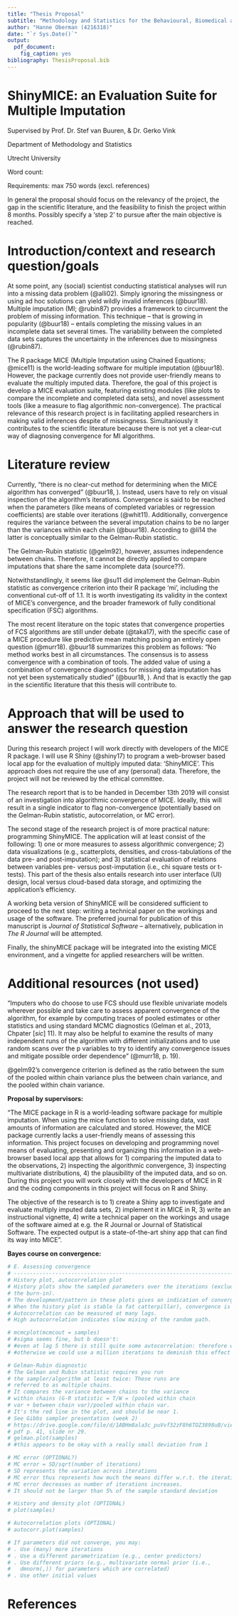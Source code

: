 ```yaml
---
title: "Thesis Proposal"
subtitle: "Methodology and Statistics for the Behavioural, Biomedical and Social Sciences"
author: "Hanne Oberman (4216318)"
date: "`r Sys.Date()`"
output: 
  pdf_document: 
    fig_caption: yes
bibliography: ThesisProposal.bib
---
```


\centering

# ShinyMICE: an Evaluation Suite for Multiple Imputation

Supervised by Prof. Dr. Stef van Buuren, & Dr. Gerko Vink

Department of Methodology and Statistics 

Utrecht University

Word count: 

\raggedright 

Requirements: max 750 words (excl. references)

In general the proposal should focus on the relevancy of the project, the gap in the scientific literature, and the feasibility to finish the project within 8 months. Possibly specify a 'step 2' to pursue after the main objective is reached.


\newpage





# Introduction/context and research question/goals

At some point, any (social) scientist conducting statistical analyses will run into a missing data problem (@alli02). Simply ignoring the missingness or using ad hoc solutions can yield wildly invalid inferences (@buur18). Multiple imputation (MI; @rubin87) provides a framework to circumvent the problem of missing information. This technique -- that is growing in popularity (@buur18) -- entails completing the missing values in an incomplete data set several times. The variability between the completed data sets captures the uncertainty in the inferences due to missingness (@rubin87). 

The R package MICE (Multiple Imputation using Chained Equations; @mice11) is the world-leading software for multiple imputation (@buur18). However, the package currently does not provide user-friendly means to evaluate the multiply imputed data. Therefore, the goal of this project is develop a MICE evaluation suite, featuring existing modules (like plots to compare the incomplete and completed data sets), and novel assessment tools (like a measure to flag algorithmic non-convergence). The practical relevance of this research project is in facilitating applied researchers in making valid inferences despite of missingness. Simultaniously it contributes to the scientific literature because there is not yet a clear-cut way of diagnosing convergence for MI algorithms.

# Literature review

Currently, “there is no clear-cut method for determining when the MICE algorithm has converged” (@buur18, \textsection 6.5). Instead, users have to rely on visual inspection of the algorithm's iterations. Convergence is said to be reached when the parameters (like means of completed variables or regression coefficients) are stable over iterations (@whit11). 
<!-- "As MICE is an iterative procedure, it is important that convergence is achieved. This may be checked by computing, at each cycle, the means of imputed values and/or the values of regression coefficients, and seeing if they are stable" (@whit11, p. 394). -->
Additionally, convergence requires the variance between the several imputation chains to be no larger than the variances within each chain (@buur18). 
<!-- “Convergence is diagnosed when the variance between different sequences is no larger than the variance within each individual sequence” (@buur18, \textsection 6.5).  -->
According to @li14 the latter is conceptually similar to the Gelman-Rubin statistic. 
<!-- "A common diagnostic tool is to plot one or more parameters against the iteration number and assess convergence by how different the variance between different sequences is relative to the variance within each individual sequence, similar to the Gelman-Rubin statistic (Gelman and Rubin, 1992) used in Markov chain Monte Carlo (MCMC) diagnostics" (@li14, \textsection 4.3). -->

The Gelman-Rubin statistic (@gelm92), however, assumes independence between chains. Therefore, it cannot be directly applied to compare imputations that share the same incomplete data (source??).  

Notwithstandlingly, it seems like @su11 did implement the Gelman-Rubin statistic as convergence criterion into their R package 'mi', including the conventional cut-off of 1.1.
<!-- "R.hat: The value of the $\hat{R}$ statistic used as a convergence criterion. The default is 1.1 (Gelman and Rubin 1992; Gelman, Carlin, Stern, and Rubin 2004)" (@su11 p. 4). -->
<!-- "Our mi offers two ways to check the convergence of the multiple imputation procedure. By default, mi() monitors the mixing of each variable by the variance of its mean and standard deviation within and between different chains of the imputation. If the $\hat{R}$ statistic is smaller than 1.1, (i.e., the difference of the within and between variance is trivial), the imputation is considered converged (Gelman, Carlin, Stern, and Rubin 2004). Additionally, by specifying mi(data, check.coef.convergence = TRUE, ...), users can check the convergence of the parameters of the conditional models" (@su11, p. 13). -->
It is worth investigating its validity in the context of MICE's convergence, and the broader framework of fully conditional specification (FSC) algorithms. 

The most recent literature on the topic states that convergence properties of FCS algorithms are still under debate (@taka17), with the specific case of a MICE procedure like predictive mean matching posing an entirely open question (@murr18).
<!-- "the convergence properties of FCS are currently under debate due to possible incompatibility (Li, Yu, and Rubin 2012; Zhu and Raghunathan 2015)" (@taka17, p. ) -->
<!-- "The convergence properties of FCS in general settings is still mostly an open question. The behavior of FCS algorithms under non- or quasi-Bayesian imputation procedures like PMM is entirely an open question" (@murr18, p.19) -->
@buur18 summarizes this problem as follows: "No method works best in all circumstances. The consensus is to assess convergence with a combination of tools. The added value of using a combination of convergence diagnostics for missing data imputation has not yet been systematically studied” (@buur18, \textsection 6.5).
<!-- “Several expository reviews are available that assess convergence diagnostics for MCMC methods (Cowles and Carlin 1996; Brooks and Gelman 1998; El Adlouni, Favre, and Bobée 2006). Cowles and Carlin (1996) conclude that “automated convergence monitoring (as by a machine) is unsafe and should be avoided.” No method works best in all circumstances. The consensus is to assess convergence with a combination of tools. The added value of using a combination of convergence diagnostics for missing data imputation has not yet been systematically studied” (@buur18, \textsection 6.5). -->
And that is exactly the gap in the scientific literature that this thesis will contribute to.



# Approach that will be used to answer the research question

During this research project I will work directly with developers of the MICE R package. I will use R Shiny (@shiny17) to program a web-browser based local app for the evaluation of multiply imputed data: 'ShinyMICE'. This approach does not require the use of any (personal) data. Therefore, the project will not be reviewed by the ethical committee.

<!-- Develop a valid method to investigate the plausibility of multiply imputed data based on: -->

<!-- - models (imputation and non-response) -->

<!-- - data features (cross-tabs, point estimates, aggregate statistics, etc.) -->

<!-- - assumptions -->

The research report that is to be handed in December 13th 2019 will consist of an investigation into algorithmic convergence of MICE. Ideally, this will result in a single indicator to flag non-convergence (potentially based on the Gelman-Rubin statistic, autocorrelation, or MC error).

The second stage of the research project is of more practical nature: programming ShinyMICE. The application will at least consist of the following: 1) one or more measures to assess algorithmic convergence; 2) data visualizations (e.g., scatterplots, densities, and cross-tabulations of the data pre- and post-imputation); and 3) statistical evaluation of relations between variables pre- versus post-imputation (i.e., chi square tests or t-tests). This part of the thesis also entails research into user interface (UI) design, local versus cloud-based data storage, and optimizing the application's efficiency.

A working beta version of ShinyMICE will be considered sufficient to proceed to the next step: writing a technical paper on the workings and usage of the software. The preferred journal for publication of this manuscript is *Journal of Statistical Software* -- alternatively, publication in *The R Journal* will be attempted.

Finally, the shinyMICE package will be integrated into the existing MICE environment, and a vingette for applied researchers will be written. 



# Additional resources (not used)


"Imputers who do choose to use FCS should use flexible univariate models wherever possible and take care to assess apparent convergence of the algorithm, for example by computing traces of pooled estimates or other statistics and using standard MCMC diagnostics (Gelman et al., 2013, Chpater [*sic*] 11). It may also be helpful to examine the results of many independent runs of the algorithm with different initializations and to use random scans over the p variables to try to identify any convergence issues and mitigate possible order dependence" (@murr18, p. 19).

<!-- @abay08 -->

<!-- @bart15 -->

<!-- @li91 -->

<!-- @rubin87 -->

<!-- @rubin96 -->

<!-- @vinknd -->

<!-- @scha02 -->

<!-- @cowl96 -->

<!-- @zhu15 -->

@gelm92's convergence criterion is defined as the ratio between the sum of the pooled within chain variance plus the between chain variance, and the pooled within chain variance.


**Proposal by supervisors:**

"The MICE package in R is a world-leading software package for multiple imputation. When using the mice function to solve missing data, vast amounts of information are calculated and stored. However, the MICE package currently lacks a user-friendly means of assessing this information. This project focuses on developing and programming novel means of evaluating, presenting and organizing this information in a web-browser based local app that allows for 1) comparing the imputed data to the observations, 2) inspecting the algorithmic convergence, 3) inspecting multivariate distributions, 4) the plausibility of the imputed data, and so on. During this project you will work closely with the developers of MICE in R and the coding components in this project will focus on R and Shiny. 

The objective of the research is to 1) create a Shiny app to investigate and evaluate multiply imputed data sets, 2) implement it in MICE in R, 3) write an instructional vignette, 4) write a technical paper on the workings and usage of the software aimed at e.g. the R Journal or Journal of Statistical Software. The expected output is a state-of-the-art shiny app that can find its way into MICE".


**Bayes course on convergence:**
```r
# E. Assessing convergence
# -----------------------------------------------------------------------------
# History plot, autocorrelation plot
# History plots show the sampled parameters over the iterations (excluding
# the burn-in).
# The development/pattern in these plots gives an indication of convergence.
# When the history plot is stable (a fat catterpillar), convergence is reached.
# Autocorrelation can be measured at many lags.
# High autocorrelation indicates slow mixing of the random path.

# mcmcplot(mcmcout = samples)
# #sigma seems fine, but b doesn't:
# #even at lag 5 there is still quite some autocorrelation: therefore we need to center the predictors!
# #otherwise we could use a million iterations to deminish this effect

# Gelman-Rubin diagnostic
# The Gelman and Rubin statistic requires you run
# the sampler/algorithm at least twice: These runs are
# referred to as multiple chains.
# It compares the variance between chains to the variance
# within chains (G-R statistic = T/W = (pooled within chain
# var + between chain var)/pooled within chain var.
# It's the red line in the plot, and should be near 1.
# See Gibbs sampler presentation (week 2)
# https://drive.google.com/file/d/1ABHm8ala3c_puVvf32zF8h6TOZ3898uB/view
# pdf p. 41, slide nr 29.
# gelman.plot(samples)
# #this appears to be okay with a really small deviation from 1

# MC error (OPTIONAL?)
# MC error = SD/sqrt(number of iterations)
# SD represents the variation across iterations
# MC error thus represents how much the means differ w.r.t. the iterations
# MC error decreases as number of iterations increases.
# It should not be larger than 5% of the sample standard deviation

# History and density plot (OPTIONAL)
# plot(samples)

# Autocorrelation plots (OPTIONAL)
# autocorr.plot(samples)

# If parameters did not converge, you may:
# . Use (many) more iterations
# . Use a different parametrization (e.g., center predictors)
# . Use different priors (e.g., multivariate normal prior (i.e.,
#   dmnorm(,)) for parameters which are correlated)
# . Use other initial values
```


# References

